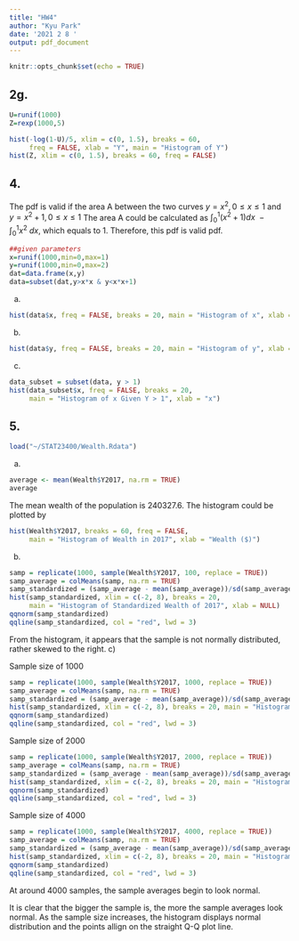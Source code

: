 ---
title: "HW4"
author: "Kyu Park"
date: '2021 2 8 '
output: pdf_document
---

```{r setup, include=FALSE}
knitr::opts_chunk$set(echo = TRUE)
```

## 2g.
```{r, fig.show="hold", out.width="50%"}
U=runif(1000)
Z=rexp(1000,5)

hist(-log(1-U)/5, xlim = c(0, 1.5), breaks = 60,
     freq = FALSE, xlab = "Y", main = "Histogram of Y")
hist(Z, xlim = c(0, 1.5), breaks = 60, freq = FALSE)

```

\newpage

## 4.

The pdf is valid if the area A between the two curves $y=x^2,0 \leq x \leq 1$ and $y=x^2 + 1, 0\leq x\leq1$
The area A could be calculated as $\int _0^1\left(x^2+1\right)dx\:-\int _0^1x^2\:dx$, which equals to 1. Therefore, this pdf is valid pdf.

```{r, fig.show = "hide"}
##given parameters
x=runif(1000,min=0,max=1)
y=runif(1000,min=0,max=2)
dat=data.frame(x,y)
data=subset(dat,y>x*x & y<x*x+1)
```

a) 
```{r}
hist(data$x, freq = FALSE, breaks = 20, main = "Histogram of x", xlab = "x")
```
\newpage
b)
```{r, out.height="70%", out.width="70%"}
hist(data$y, freq = FALSE, breaks = 20, main = "Histogram of y", xlab = "y")
```

c) 
```{r, out.height="70%", out.width="70%"}
data_subset = subset(data, y > 1)
hist(data_subset$x, freq = FALSE, breaks = 20,
     main = "Histogram of x Given Y > 1", xlab = "x")
```


## 5.

```{r}
load("~/STAT23400/Wealth.Rdata")
```


a) 
```{r echo=TRUE}
average <- mean(Wealth$Y2017, na.rm = TRUE)
average
```
The mean wealth of the population is 240327.6.
The histogram could be plotted by
```{r}
hist(Wealth$Y2017, breaks = 60, freq = FALSE,
     main = "Histogram of Wealth in 2017", xlab = "Wealth ($)")
```
\newpage
b) 
```{r, figures-side, fig.show="hold", out.width="50%"}
samp = replicate(1000, sample(Wealth$Y2017, 100, replace = TRUE))
samp_average = colMeans(samp, na.rm = TRUE)
samp_standardized = (samp_average - mean(samp_average))/sd(samp_average)
hist(samp_standardized, xlim = c(-2, 8), breaks = 20,
     main = "Histogram of Standardized Wealth of 2017", xlab = NULL)
qqnorm(samp_standardized)
qqline(samp_standardized, col = "red", lwd = 3)
```
From the histogram, it appears that the sample is not normally distributed, rather skewed to the right.
\newpage
c)

Sample size of 1000

```{r, fig.show="hold", out.width="50%"}
samp = replicate(1000, sample(Wealth$Y2017, 1000, replace = TRUE))
samp_average = colMeans(samp, na.rm = TRUE)
samp_standardized = (samp_average - mean(samp_average))/sd(samp_average)
hist(samp_standardized, xlim = c(-2, 8), breaks = 20, main = "Histogram of Standardized Wealth of 2017", xlab = NULL)
qqnorm(samp_standardized)
qqline(samp_standardized, col = "red", lwd = 3)
```

Sample size of 2000
```{r, fig.show="hold", out.width="50%"}
samp = replicate(1000, sample(Wealth$Y2017, 2000, replace = TRUE))
samp_average = colMeans(samp, na.rm = TRUE)
samp_standardized = (samp_average - mean(samp_average))/sd(samp_average)
hist(samp_standardized, xlim = c(-2, 8), breaks = 20, main = "Histogram of Standardized Wealth of 2017", xlab = NULL)
qqnorm(samp_standardized)
qqline(samp_standardized, col = "red", lwd = 3)
```
\newpage
Sample size of 4000
```{r, fig.show="hold", out.width="50%"}
samp = replicate(1000, sample(Wealth$Y2017, 4000, replace = TRUE))
samp_average = colMeans(samp, na.rm = TRUE)
samp_standardized = (samp_average - mean(samp_average))/sd(samp_average)
hist(samp_standardized, xlim = c(-2, 8), breaks = 20, main = "Histogram of Standardized Wealth of 2017", xlab = NULL)
qqnorm(samp_standardized)
qqline(samp_standardized, col = "red", lwd = 3)
```

At around 4000 samples, the sample averages begin to look normal.

It is clear that the bigger the sample is, the more the sample averages look normal. As the sample size increases, the histogram displays normal distribution and the points allign on the straight Q-Q plot line.


